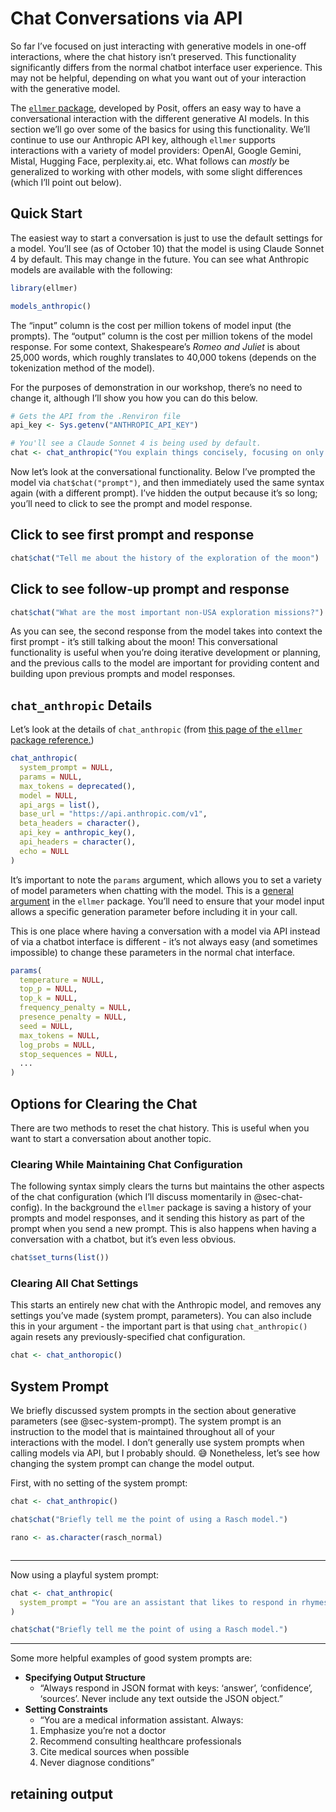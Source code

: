 # Chat Conversations via API

So far I've focused on just interacting with generative models in one-off interactions, where the chat history isn't preserved.
This functionality significantly differs from the normal chatbot interface user experience.
This may not be helpful, depending on what you want out of your interaction with the generative model.

The [`ellmer` package](https://ellmer.tidyverse.org/){target="_blank"}, developed by Posit, offers an easy way to have a conversational interaction with the different generative AI models.
In this section we'll go over some of the basics for using this functionality.
We'll continue to use our Anthropic API key, although `ellmer` supports interactions with a variety of model providers: OpenAI, Google Gemini, Mistal, Hugging Face, perplexity.ai, etc.
What follows can _mostly_ be generalized to working with other models, with some slight differences (which I'll point out below).

## Quick Start

The easiest way to start a conversation is just to use the default settings for a model.
You'll see (as of October 10) that the model is using Claude Sonnet 4 by default.
This may change in the future. 
You can see what Anthropic models are available with the following:

```r

library(ellmer)

models_anthropic()

```


The "input" column is the cost per million tokens of model input (the prompts).
The "output" column is the cost per million tokens of the model response.
For some context, Shakespeare's _Romeo and Juliet_ is about 25,000 words, which roughly translates to 40,000 tokens (depends on the tokenization method of the model).

For the purposes of demonstration in our workshop, there's no need to change it, although I'll show you how you can do this below.

```r

# Gets the API from the .Renviron file
api_key <- Sys.getenv("ANTHROPIC_API_KEY")

# You'll see a Claude Sonnet 4 is being used by default.
chat <- chat_anthropic("You explain things concisely, focusing on only the most significant parts of the response.")

```

Now let's look at the conversational functionality.
Below I've prompted the model via `chat$chat("prompt")`, and then immediately used the same syntax again (with a different prompt).
I've hidden the output because it's so long; you'll need to click to see the prompt and model response.

::: {.callout-note collapse="true"}

## Click to see first prompt and response

```r
chat$chat("Tell me about the history of the exploration of the moon")
```

:::

::: {.callout-note collapse="true"}

## Click to see follow-up prompt and response


```r
chat$chat("What are the most important non-USA exploration missions?")
```

:::

As you can see, the second response from the model takes into context the first prompt - it's still talking about the moon!
This conversational functionality is useful when you're doing iterative development or planning, and the previous calls to the model are important for providing content and building upon previous prompts and model responses.

## `chat_anthropic` Details

Let's look at the details of `chat_anthropic` (from [this page of the `ellmer` package reference.](https://ellmer.tidyverse.org/reference/chat_anthropic.html){target="_blank"})

```r

chat_anthropic(
  system_prompt = NULL,
  params = NULL,
  max_tokens = deprecated(),
  model = NULL,
  api_args = list(),
  base_url = "https://api.anthropic.com/v1",
  beta_headers = character(),
  api_key = anthropic_key(),
  api_headers = character(),
  echo = NULL
)

```

It's important to note the `params` argument, which allows you to set a variety of model parameters when chatting with the model.
This is a [general argument](https://ellmer.tidyverse.org/reference/params.html){target="_blank"} in the `ellmer` package. 
You'll need to ensure that your model input allows a specific generation parameter before including it in your call.

This is one place where having a conversation with a model via API instead of via a chatbot interface is different - it's not always easy (and sometimes impossible) to change these parameters in the normal chat interface.

```r

params(
  temperature = NULL,
  top_p = NULL,
  top_k = NULL,
  frequency_penalty = NULL,
  presence_penalty = NULL,
  seed = NULL,
  max_tokens = NULL,
  log_probs = NULL,
  stop_sequences = NULL,
  ...
)

```

## Options for Clearing the Chat

There are two methods to reset the chat history.
This is useful when you want to start a conversation about another topic.

### Clearing While Maintaining Chat Configuration

The following syntax simply clears the turns but maintains the other aspects of the chat configuration (which I'll discuss momentarily in @sec-chat-config). 
In the background the `ellmer` package is saving a history of your prompts and model responses, and it sending this history as part of the prompt when you send a new prompt.
This is also happens when having a conversation with a chatbot, but it's even less obvious.

```r

chat$set_turns(list())

```

### Clearing All Chat Settings

This starts an entirely new chat with the Anthropic model, and removes any settings you've made (system prompt, parameters).
You can also include this in your argument - the important part is that using `chat_anthropic()` again resets any previously-specified chat configuration.

```r

chat <- chat_anthoropic()

```

## System Prompt

We briefly discussed system prompts in the section about generative parameters (see @sec-system-prompt).
The system prompt is an instruction to the model that is maintained throughout all of your interactions with the model.
I don't generally use system prompts when calling models via API, but I probably should.
😅
Nonetheless, let's see how changing the system prompt can change the model output.

First, with no setting of the system prompt:

```r

chat <- chat_anthropic()

chat$chat("Briefly tell me the point of using a Rasch model.")

rano <- as.character(rasch_normal)



```

---

Now using a playful system prompt:

```r

chat <- chat_anthropic(
  system_prompt = "You are an assistant that likes to respond in rhymes."
)

chat$chat("Briefly tell me the point of using a Rasch model.")

```

---

Some more helpful examples of good system prompts are:

- **Specifying Output Structure**
  - "Always respond in JSON format with keys: 'answer', 'confidence', 'sources'. 
  Never include any text outside the JSON object."
- **Setting Constraints**
  - "You are a medical information assistant. Always:
  1. Emphasize you're not a doctor
  2. Recommend consulting healthcare professionals
  3. Cite medical sources when possible
  4. Never diagnose conditions"


## retaining output
